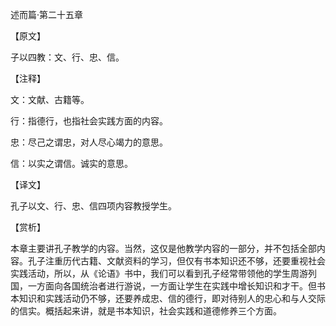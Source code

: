 

述而篇·第二十五章

【原文】

子以四教：文、行、忠、信。

【注释】

文：文献、古籍等。

行：指德行，也指社会实践方面的内容。

忠：尽己之谓忠，对人尽心竭力的意思。

信：以实之谓信。诚实的意思。

【译文】

孔子以文、行、忠、信四项内容教授学生。

【赏析】

本章主要讲孔子教学的内容。当然，这仅是他教学内容的一部分，并不包括全部内容。孔子注重历代古籍、文献资料的学习，但仅有书本知识还不够，还要重视社会实践活动，所以，从《论语》书中，我们可以看到孔子经常带领他的学生周游列国，一方面向各国统治者进行游说，一方面让学生在实践中增长知识和才干。但书本知识和实践活动仍不够，还要养成忠、信的德行，即对待别人的忠心和与人交际的信实。概括起来讲，就是书本知识，社会实践和道德修养三个方面。

